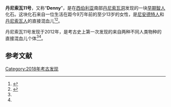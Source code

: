 '''丹尼索瓦11号'''，又称“'''Denny'''”，是在[[西伯利亚|西伯利亚]]南部[[丹尼索瓦洞|丹尼索瓦洞]]发现的一块[[早期智人|早期智人]]化石。这块化石来自一位生活在距今9万年前的至少13岁的女性，是[[尼安德特人|尼安德特人]]和[[丹尼索瓦人|丹尼索瓦人]]的直接混血儿<ref name="NAT-20180822">{{cite journal |last=Warren |first=Matthew |title=Mum's a Neanderthal, Dad's a Denisovan: First discovery of an ancient-human hybrid - Genetic analysis uncovers a direct descendant of two different groups of early humans |date=22 August 2018 |journal=[[Nature_(journal)|Nature]] |volume=560 |issue=7719 |pages=417–418 |doi=10.1038/d41586-018-06004-0 |pmid=30135540 |bibcode=2018Natur.560..417W}}</ref><ref name="SCI-20180822">{{cite journal |last=Vogel |first=Gretchen |title=This ancient bone belonged to a child of two extinct human species |url=http://www.sciencemag.org/news/2018/08/ancient-bone-belonged-child-two-extinct-human-species |date=22 August 2018 |journal=[[Science_(journal)|Science]] |doi=10.1126/science.aav1858 |accessdate=22 August 2018 |archive-date=2021-06-29 |archive-url=https://web.archive.org/web/20210629212339/https://www.sciencemag.org/news/2018/08/ancient-bone-belonged-child-two-extinct-human-species }}</ref>。

丹尼索瓦11号发现于2012年，是考古史上第一次发现的来自两种不同人类物种的直接混血儿个体<ref name="NAT-20180822" /><ref name="SCI-20180822" />。

==参考文献==
{{reflist}}
{{asia-stub}}
{{biology-stub}}

[[Category:2018年考古发现|Category:2018年考古发现]]